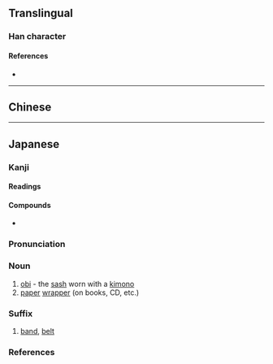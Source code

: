 {{character info/new}}
{{also|帶}}
==Translingual==
{{Han simplified forms|帶|帯|带}}

===Han character===
{{Han char|rn=50|rad=巾|as=07|sn=10|four=|canj=TJBLB,XTJBL|ids=⿳丗冖巾}}

====References====
* {{Han ref|kx=0332.121|dkj=08929|dj=0638.100|hdz=10739.120|uh=5E2F|ud=24111}}

----

==Chinese==
{{zh-see|帶|v}}

----

==Japanese==
{{ja-kanji forms|帯|帶}}

===Kanji===
{{ja-kanji|grade=4|rs=巾07|style=s|kyu=帶}}

====Readings====
{{ja-readings
|goon=たい
|kanon=たい
|kun=おび-, お-びる
}}

====Compounds====
* {{ja-r|貞操帯|ていそうたい|[[chastity belt]]}}

{{wikipedia|lang=ja}}
{{ja-kanjitab|おび|yomi=k}}

===Pronunciation===
{{ja-pron|yomi=k|おび|acc=1|acc_ref=DJR,NHK}}

===Noun===
{{ja-noun|おび}}

# [[obi]] - the [[sash]] worn with a [[kimono]]
# [[paper]] [[wrapper]] (on books, CD, etc.)

===Suffix===
{{ja-pos|suffix|たい}}

# [[band]], [[belt]]

===References===
<references/>